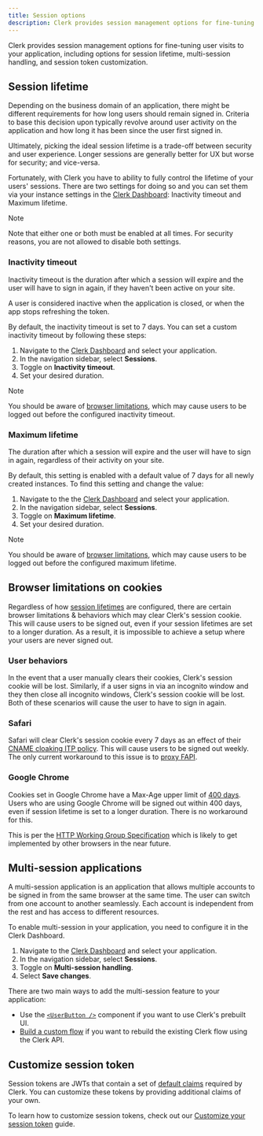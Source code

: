 ```yaml
---
title: Session options
description: Clerk provides session management options for fine-tuning user visits to your application.
---
```


Clerk provides session management options for fine-tuning user visits to your application, including options for session lifetime, multi-session handling, and session token customization.

## Session lifetime

Depending on the business domain of an application, there might be different requirements for how long users should remain signed in. Criteria to base this decision upon typically revolve around user activity on the application and how long it has been since the user first signed in.

Ultimately, picking the ideal session lifetime is a trade-off between security and user experience. Longer sessions are generally better for UX but worse for security; and vice-versa.

Fortunately, with Clerk you have to ability to fully control the lifetime of your users' sessions. There are two settings for doing so and you can set them via your instance settings in the [Clerk Dashboard](https://dashboard.clerk.com/): Inactivity timeout and Maximum lifetime.

> [!NOTE]
> Note that either one or both must be enabled at all times. For security reasons, you are not allowed to disable both settings.

### Inactivity timeout

Inactivity timeout is the duration after which a session will expire and the user will have to sign in again, if they haven't been active on your site.

A user is considered inactive when the application is closed, or when the app stops refreshing the token.

By default, the inactivity timeout is set to 7 days. You can set a custom inactivity timeout by following these steps:

1. Navigate to the [Clerk Dashboard](https://dashboard.clerk.com/last-active?path=sessions) and select your application.
1. In the navigation sidebar, select **Sessions**.
1. Toggle on **Inactivity timeout**.
1. Set your desired duration.

> [!NOTE]
> You should be aware of [browser limitations](#browser-limitations-on-cookies), which may cause users to be logged out before the configured inactivity timeout.

### Maximum lifetime

The duration after which a session will expire and the user will have to sign in again, regardless of their activity on your site.

By default, this setting is enabled with a default value of 7 days for all newly created instances. To find this setting and change the value:

1. Navigate to the the [Clerk Dashboard](https://dashboard.clerk.com/last-active?path=sessions) and select your application.
1. In the navigation sidebar, select **Sessions**.
1. Toggle on **Maximum lifetime**.
1. Set your desired duration.

> [!NOTE]
> You should be aware of [browser limitations](#browser-limitations-on-cookies), which may cause users to be logged out before the configured maximum lifetime.

## Browser limitations on cookies

Regardless of how [session lifetimes](#session-lifetime) are configured, there are certain browser limitations & behaviors which may clear Clerk's session cookie. This will cause users to be signed out, even if your session lifetimes are set to a longer duration. As a result, it is impossible to achieve a setup where your users are never signed out.

### User behaviors

In the event that a user manually clears their cookies, Clerk's session cookie will be lost. Similarly, if a user signs in via an incognito window and they then close all incognito windows, Clerk's session cookie will be lost. Both of these scenarios will cause the user to have to sign in again.

### Safari

Safari will clear Clerk's session cookie every 7 days as an effect of their [CNAME cloaking ITP policy](https://webkit.org/blog/11338/cname-cloaking-and-bounce-tracking-defense/). This will cause users to be signed out weekly. The only current workaround to this issue is to [proxy FAPI](/docs/advanced-usage/using-proxies).

### Google Chrome

Cookies set in Google Chrome have a Max-Age upper limit of [400 days](https://developer.chrome.com/blog/cookie-max-age-expires). Users who are using Google Chrome will be signed out within 400 days, even if session lifetime is set to a longer duration. There is no workaround for this.

This is per the [HTTP Working Group Specification](https://httpwg.org/http-extensions/draft-ietf-httpbis-rfc6265bis.html#section-5.5) which is likely to get implemented by other browsers in the near future.

## Multi-session applications

A multi-session application is an application that allows multiple accounts to be signed in from the same browser at the same time. The user can switch from one account to another seamlessly. Each account is independent from the rest and has access to different resources.

To enable multi-session in your application, you need to configure it in the Clerk Dashboard.

1. Navigate to the [Clerk Dashboard](https://dashboard.clerk.com/last-active?path=sessions) and select your application.
1. In the navigation sidebar, select **Sessions**.
1. Toggle on **Multi-session handling**.
1. Select **Save changes**.

There are two main ways to add the multi-session feature to your application:

- Use the [`<UserButton />`](/docs/components/user/user-button) component if you want to use Clerk's prebuilt UI.
- [Build a custom flow](/docs/custom-flows/multi-session-applications) if you want to rebuild the existing Clerk flow using the Clerk API.

## Customize session token

Session tokens are JWTs that contain a set of [default claims](/docs/backend-requests/resources/session-tokens) required by Clerk. You can customize these tokens by providing additional claims of your own.

To learn how to customize session tokens, check out our [Customize your session token](/docs/backend-requests/making/custom-session-token) guide.
